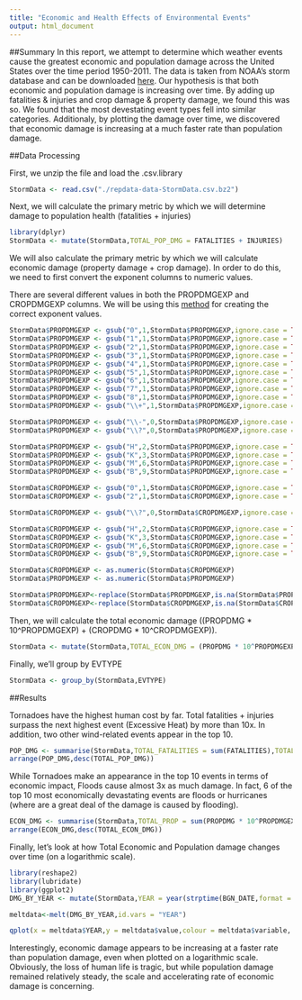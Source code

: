 ```yaml
---
title: "Economic and Health Effects of Environmental Events"
output: html_document
---
```


##Summary
In this report, we attempt to determine which weather events cause the greatest economic and population damage across the United States over the time period 1950-2011. The data is taken from NOAA's storm database and can be downloaded [here](https://d396qusza40orc.cloudfront.net/repdata%2Fdata%2FStormData.csv.bz2). Our hypothesis is that both economic and population damage is increasing over time. By adding up fatalities & injuries and crop damage & property damage, we found this was so. We found that the most devestating event types fell into similar categories. Additionaly, by plotting the damage over time, we discovered that economic damage is increasing at a much faster rate than population damage.

##Data Processing

First, we unzip the file and load the .csv.library

```r
StormData <- read.csv("./repdata-data-StormData.csv.bz2")
```


Next, we will calculate the primary metric by which we will determine damage to population health (fatalities + injuries)



```r
library(dplyr)
StormData <- mutate(StormData,TOTAL_POP_DMG = FATALITIES + INJURIES)
```

We will also calculate the primary metric by which we will calculate economic damage (property damage + crop damage). In order to do this, we need to first convert the exponent columns to numeric values.

There are several different values in both the PROPDMGEXP and CROPDMGEXP columns.
We will be using this [method](https://rstudio-pubs-static.s3.amazonaws.com/58957_37b6723ee52b455990e149edde45e5b6.html) for creating the correct exponent values.

```r
StormData$PROPDMGEXP <- gsub("0",1,StormData$PROPDMGEXP,ignore.case = TRUE)
StormData$PROPDMGEXP <- gsub("1",1,StormData$PROPDMGEXP,ignore.case = TRUE)
StormData$PROPDMGEXP <- gsub("2",1,StormData$PROPDMGEXP,ignore.case = TRUE)
StormData$PROPDMGEXP <- gsub("3",1,StormData$PROPDMGEXP,ignore.case = TRUE)
StormData$PROPDMGEXP <- gsub("4",1,StormData$PROPDMGEXP,ignore.case = TRUE)
StormData$PROPDMGEXP <- gsub("5",1,StormData$PROPDMGEXP,ignore.case = TRUE)
StormData$PROPDMGEXP <- gsub("6",1,StormData$PROPDMGEXP,ignore.case = TRUE)
StormData$PROPDMGEXP <- gsub("7",1,StormData$PROPDMGEXP,ignore.case = TRUE)
StormData$PROPDMGEXP <- gsub("8",1,StormData$PROPDMGEXP,ignore.case = TRUE)
StormData$PROPDMGEXP <- gsub("\\+",1,StormData$PROPDMGEXP,ignore.case = TRUE)

StormData$PROPDMGEXP <- gsub("\\-",0,StormData$PROPDMGEXP,ignore.case = TRUE)
StormData$PROPDMGEXP <- gsub("\\?",0,StormData$PROPDMGEXP,ignore.case = TRUE)

StormData$PROPDMGEXP <- gsub("H",2,StormData$PROPDMGEXP,ignore.case = TRUE)
StormData$PROPDMGEXP <- gsub("K",3,StormData$PROPDMGEXP,ignore.case = TRUE)
StormData$PROPDMGEXP <- gsub("M",6,StormData$PROPDMGEXP,ignore.case = TRUE)
StormData$PROPDMGEXP <- gsub("B",9,StormData$PROPDMGEXP,ignore.case = TRUE)

StormData$CROPDMGEXP <- gsub("0",1,StormData$CROPDMGEXP,ignore.case = TRUE)
StormData$CROPDMGEXP <- gsub("2",1,StormData$CROPDMGEXP,ignore.case = TRUE)

StormData$CROPDMGEXP <- gsub("\\?",0,StormData$CROPDMGEXP,ignore.case = TRUE)

StormData$CROPDMGEXP <- gsub("H",2,StormData$CROPDMGEXP,ignore.case = TRUE)
StormData$CROPDMGEXP <- gsub("K",3,StormData$CROPDMGEXP,ignore.case = TRUE)
StormData$CROPDMGEXP <- gsub("M",6,StormData$CROPDMGEXP,ignore.case = TRUE)
StormData$CROPDMGEXP <- gsub("B",9,StormData$CROPDMGEXP,ignore.case = TRUE)

StormData$CROPDMGEXP <- as.numeric(StormData$CROPDMGEXP)
StormData$PROPDMGEXP <- as.numeric(StormData$PROPDMGEXP)

StormData$PROPDMGEXP<-replace(StormData$PROPDMGEXP,is.na(StormData$PROPDMGEXP),0)
StormData$CROPDMGEXP<-replace(StormData$CROPDMGEXP,is.na(StormData$CROPDMGEXP),0)
```

Then, we will calculate the total economic damage ((PROPDMG * 10^PROPDMGEXP) + (CROPDMG * 10^CROPDMGEXP)).

```r
StormData <- mutate(StormData,TOTAL_ECON_DMG = (PROPDMG * 10^PROPDMGEXP) + (CROPDMG * 10^CROPDMGEXP))
```

Finally, we'll group by EVTYPE

```r
StormData <- group_by(StormData,EVTYPE)
```

##Results

Tornadoes have the highest human cost by far. Total fatalities + injuries surpass the next highest event (Excessive Heat) by more than 10x. In addition, two other wind-related events appear in the top 10.
```r

POP_DMG <- summarise(StormData,TOTAL_FATALITIES = sum(FATALITIES),TOTAL_INJURIES = sum(INJURIES),TOTAL_POP_DMG = sum(TOTAL_POP_DMG))
arrange(POP_DMG,desc(TOTAL_POP_DMG))
```

While Tornadoes make an appearance in the top 10 events in terms of economic impact, Floods cause almost 3x as much damage. In fact, 6 of the top 10 most economically devastating events are floods or hurricanes (where are a great deal of the damage is caused by flooding).
```r
ECON_DMG <- summarise(StormData,TOTAL_PROP = sum(PROPDMG * 10^PROPDMGEXP), TOTAL_CROP = sum(CROPDMG * 10^CROPDMGEXP), TOTAL_ECON_DMG = sum(TOTAL_ECON_DMG) )
arrange(ECON_DMG,desc(TOTAL_ECON_DMG))
```


Finally, let's look at how Total Economic and Population damage changes over time (on a logarithmic scale).
```r
library(reshape2)
library(lubridate)
library(ggplot2)
DMG_BY_YEAR <- mutate(StormData,YEAR = year(strptime(BGN_DATE,format = "%m/%d/%Y %H:%M:%S"))) %>% group_by(YEAR) %>% summarise(TOTAL_ECON_DMG = sum(TOTAL_ECON_DMG),TOTAL_POP_DMG = sum(TOTAL_POP_DMG))

meltdata<-melt(DMG_BY_YEAR,id.vars = "YEAR")

qplot(x = meltdata$YEAR,y = meltdata$value,colour = meltdata$variable, geom = c("point","smooth"),log = "y", xlab = "Year",ylab = "Damage",main = "Economic and Population Damage Over Time")
```

Interestingly, economic damage appears to be increasing at a faster rate than population damage, even when plotted on a logarithmic scale. Obviously, the loss of human life is tragic, but while population damage remained relatively steady, the scale and accelerating rate of economic damage is concerning.
